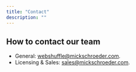 ```yaml
---
title: "Contact"
description: ""
---
```


## How to contact our team

- General: [webshuffle@mickschroeder.com](mailto:webshuffle@mickschroeder.com).
- Licensing & Sales: [sales@mickschroeder.com](mailto:webshuffle@mickschroeder.com).
